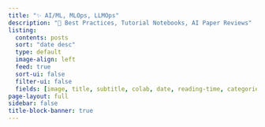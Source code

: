```yaml
---
title: "✨ AI/ML, MLOps, LLMOps"
description: "📝 Best Practices, Tutorial Notebooks, AI Paper Reviews"
listing:
  contents: posts
  sort: "date desc"
  type: default
  image-align: left
  feed: true
  sort-ui: false
  filter-ui: false
  fields: [image, title, subtitle, colab, date, reading-time, categories]
page-layout: full
sidebar: false
title-block-banner: true
---
```



